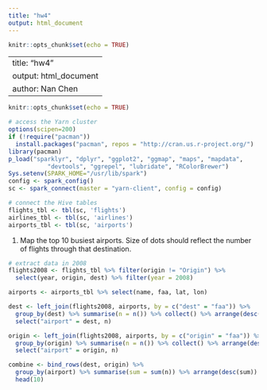 ```yaml
---
title: "hw4"
output: html_document
---
```


```r
knitr::opts_chunk$set(echo = TRUE)
```

---
title: "hw4"
output: html_document
author: Nan Chen
---

```r
knitr::opts_chunk$set(echo = TRUE)
```

```r
# access the Yarn cluster
options(scipen=200)
if (!require("pacman"))  
  install.packages("pacman", repos = "http://cran.us.r-project.org/")
library(pacman)
p_load("sparklyr", "dplyr", "ggplot2", "ggmap", "maps", "mapdata", 
           "devtools", "ggrepel", "lubridate", "RColorBrewer")
Sys.setenv(SPARK_HOME="/usr/lib/spark")
config <- spark_config()
sc <- spark_connect(master = "yarn-client", config = config)

# connect the Hive tables
flights_tbl <- tbl(sc, 'flights')
airlines_tbl <- tbl(sc, 'airlines')
airports_tbl <- tbl(sc, 'airports')
```

1. Map the top 10 busiest airports. Size of dots should reflect the number of flights through that destination.  
```r
# extract data in 2008
flights2008 <- flights_tbl %>% filter(origin != "Origin") %>%
  select(year, origin, dest) %>% filter(year = 2008)

airports <- airports_tbl %>% select(name, faa, lat, lon)

dest <- left_join(flights2008, airports, by = c("dest" = "faa")) %>%
  group_by(dest) %>% summarise(n = n()) %>% collect() %>% arrange(desc(n)) %>%
  select("airport" = dest, n)

origin <- left_join(flights2008, airports, by = c("origin" = "faa")) %>%
  group_by(origin) %>% summarise(n = n()) %>% collect() %>% arrange(desc(n)) %>%
  select("airport" = origin, n)

combine <- bind_rows(dest, origin) %>%
  group_by(airport) %>% summarise(sum = sum(n)) %>% arrange(desc(sum)) %>%
  head(10)


```